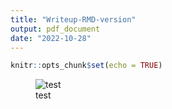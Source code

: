 ```yaml
---
title: "Writeup-RMD-version"
output: pdf_document
date: "2022-10-28"
---
```


```r
knitr::opts_chunk$set(echo = TRUE)
```

![test](figures/PC1_comp_analysis.png)